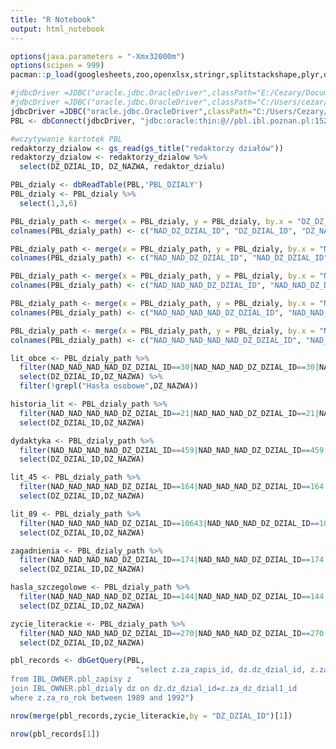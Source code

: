 ```yaml
---
title: "R Notebook"
output: html_notebook
---
```


 

```r
options(java.parameters = "-Xmx32000m")
options(scipen = 999)
pacman::p_load(googlesheets,zoo,openxlsx,stringr,splitstackshape,plyr,dplyr,sqldf,stringdist,fuzzyjoin,data.table,svMisc,tidyverse,RJDBC,xlsx,RJSONIO)

#jdbcDriver =JDBC("oracle.jdbc.OracleDriver",classPath="E:/Cezary/Documents/ojdbc6.jar")
#jdbcDriver =JDBC("oracle.jdbc.OracleDriver",classPath="C:/Users/cezar/Documents/R/ojdbc6.jar")
jdbcDriver =JDBC("oracle.jdbc.OracleDriver",classPath="C:/Users/Cezary/Downloads/ojdbc6.jar")
PBL <- dbConnect(jdbcDriver, "jdbc:oracle:thin:@//pbl.ibl.poznan.pl:1521/xe", "IBL_SELECT", "CR333444")

#wczytywanie kartotek PBL
redaktorzy_dzialow <- gs_read(gs_title("redaktorzy działów"))
redaktorzy_dzialow <- redaktorzy_dzialow %>%
  select(DZ_DZIAL_ID, DZ_NAZWA, redaktor_dzialu)

PBL_dzialy <- dbReadTable(PBL,'PBL_DZIALY')
PBL_dzialy <- PBL_dzialy %>%
  select(1,3,6)

PBL_dzialy_path <- merge(x = PBL_dzialy, y = PBL_dzialy, by.x = "DZ_DZ_DZIAL_ID", by.y = "DZ_DZIAL_ID", all.x = TRUE)
colnames(PBL_dzialy_path) <- c("NAD_DZ_DZIAL_ID", "DZ_DZIAL_ID", "DZ_NAZWA", "NAD_DZ_NAZWA", "NAD_NAD_DZ_DZIAL_ID")

PBL_dzialy_path <- merge(x = PBL_dzialy_path, y = PBL_dzialy, by.x = "NAD_NAD_DZ_DZIAL_ID", by.y = "DZ_DZIAL_ID", all.x = TRUE)
colnames(PBL_dzialy_path) <- c("NAD_NAD_DZ_DZIAL_ID", "NAD_DZ_DZIAL_ID", "DZ_DZIAL_ID", "DZ_NAZWA", "NAD_DZ_NAZWA", "NAD_NAD_DZ_NAZWA", "NAD_NAD_NAD_DZ_DZIAL_ID")

PBL_dzialy_path <- merge(x = PBL_dzialy_path, y = PBL_dzialy, by.x = "NAD_NAD_NAD_DZ_DZIAL_ID", by.y = "DZ_DZIAL_ID", all.x = TRUE)
colnames(PBL_dzialy_path) <- c("NAD_NAD_NAD_DZ_DZIAL_ID", "NAD_NAD_DZ_DZIAL_ID", "NAD_DZ_DZIAL_ID", "DZ_DZIAL_ID", "DZ_NAZWA", "NAD_DZ_NAZWA", "NAD_NAD_DZ_NAZWA", "NAD_NAD_NAD_DZ_NAZWA", "NAD_NAD_NAD_NAD_DZ_DZIAL_ID")

PBL_dzialy_path <- merge(x = PBL_dzialy_path, y = PBL_dzialy, by.x = "NAD_NAD_NAD_NAD_DZ_DZIAL_ID", by.y = "DZ_DZIAL_ID", all.x = TRUE)
colnames(PBL_dzialy_path) <- c("NAD_NAD_NAD_NAD_DZ_DZIAL_ID", "NAD_NAD_NAD_DZ_DZIAL_ID", "NAD_NAD_DZ_DZIAL_ID", "NAD_DZ_DZIAL_ID", "DZ_DZIAL_ID", "DZ_NAZWA", "NAD_DZ_NAZWA", "NAD_NAD_DZ_NAZWA", "NAD_NAD_NAD_DZ_NAZWA", "NAD_NAD_NAD_NAD_DZ_NAZWA", "NAD_NAD_NAD_NAD_NAD_DZ_DZIAL_ID")

PBL_dzialy_path <- merge(x = PBL_dzialy_path, y = PBL_dzialy, by.x = "NAD_NAD_NAD_NAD_NAD_DZ_DZIAL_ID", by.y = "DZ_DZIAL_ID", all.x = TRUE)
colnames(PBL_dzialy_path) <- c("NAD_NAD_NAD_NAD_NAD_DZ_DZIAL_ID", "NAD_NAD_NAD_NAD_DZ_DZIAL_ID", "NAD_NAD_NAD_DZ_DZIAL_ID", "NAD_NAD_DZ_DZIAL_ID", "NAD_DZ_DZIAL_ID", "DZ_DZIAL_ID", "DZ_NAZWA", "NAD_DZ_NAZWA", "NAD_NAD_DZ_NAZWA", "NAD_NAD_NAD_DZ_NAZWA", "NAD_NAD_NAD_NAD_DZ_NAZWA", "NAD_NAD_NAD_NAD_NAD_DZ_NAZWA", "NAD_NAD_NAD_NAD_NAD_NAD_DZ_DZIAL_ID")

lit_obce <- PBL_dzialy_path %>%
  filter(NAD_NAD_NAD_NAD_DZ_DZIAL_ID==30|NAD_NAD_NAD_DZ_DZIAL_ID==30|NAD_NAD_DZ_DZIAL_ID==30|NAD_DZ_DZIAL_ID==30) %>%
  select(DZ_DZIAL_ID,DZ_NAZWA) %>%
  filter(!grepl("Hasła osobowe",DZ_NAZWA))

historia_lit <- PBL_dzialy_path %>%
  filter(NAD_NAD_NAD_NAD_DZ_DZIAL_ID==21|NAD_NAD_NAD_DZ_DZIAL_ID==21|NAD_NAD_DZ_DZIAL_ID==21|NAD_DZ_DZIAL_ID==21) %>%
  select(DZ_DZIAL_ID,DZ_NAZWA)

dydaktyka <- PBL_dzialy_path %>%
  filter(NAD_NAD_NAD_NAD_DZ_DZIAL_ID==459|NAD_NAD_NAD_DZ_DZIAL_ID==459|NAD_NAD_DZ_DZIAL_ID==459|NAD_DZ_DZIAL_ID==459) %>%
  select(DZ_DZIAL_ID,DZ_NAZWA)

lit_45 <- PBL_dzialy_path %>%
  filter(NAD_NAD_NAD_NAD_DZ_DZIAL_ID==164|NAD_NAD_NAD_DZ_DZIAL_ID==164|NAD_NAD_DZ_DZIAL_ID==164|NAD_DZ_DZIAL_ID==164) %>%
  select(DZ_DZIAL_ID,DZ_NAZWA)

lit_89 <- PBL_dzialy_path %>%
  filter(NAD_NAD_NAD_NAD_DZ_DZIAL_ID==10643|NAD_NAD_NAD_DZ_DZIAL_ID==10643|NAD_NAD_DZ_DZIAL_ID==10643|NAD_DZ_DZIAL_ID==10643) %>%
  select(DZ_DZIAL_ID,DZ_NAZWA)

zagadnienia <- PBL_dzialy_path %>%
  filter(NAD_NAD_NAD_NAD_DZ_DZIAL_ID==174|NAD_NAD_NAD_DZ_DZIAL_ID==174|NAD_NAD_DZ_DZIAL_ID==174|NAD_DZ_DZIAL_ID==174) %>%
  select(DZ_DZIAL_ID,DZ_NAZWA)

hasla_szczegolowe <- PBL_dzialy_path %>%
  filter(NAD_NAD_NAD_NAD_DZ_DZIAL_ID==144|NAD_NAD_NAD_DZ_DZIAL_ID==144|NAD_NAD_DZ_DZIAL_ID==144|NAD_DZ_DZIAL_ID==144) %>%
  select(DZ_DZIAL_ID,DZ_NAZWA)

zycie_literackie <- PBL_dzialy_path %>%
  filter(NAD_NAD_NAD_NAD_DZ_DZIAL_ID==270|NAD_NAD_NAD_DZ_DZIAL_ID==270|NAD_NAD_DZ_DZIAL_ID==270|NAD_DZ_DZIAL_ID==270) %>%
  select(DZ_DZIAL_ID,DZ_NAZWA)

pbl_records <- dbGetQuery(PBL,
                            "select z.za_zapis_id, dz.dz_dzial_id, z.za_ro_rok
from IBL_OWNER.pbl_zapisy z
join IBL_OWNER.pbl_dzialy dz on dz.dz_dzial_id=z.za_dz_dzial1_id
where z.za_ro_rok between 1989 and 1992")

nrow(merge(pbl_records,zycie_literackie,by = "DZ_DZIAL_ID")[1])

nrow(pbl_records[1])

```


